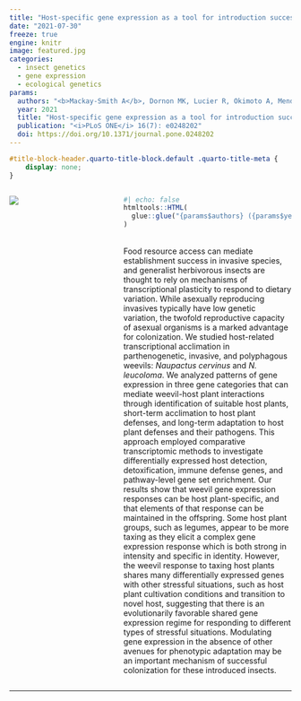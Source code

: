 ```yaml
---
title: "Host-specific gene expression as a tool for introduction success in <i>Naupactus</i> parthenogenetic weevils"
date: "2021-07-30"
freeze: true
engine: knitr
image: featured.jpg 
categories:
  - insect genetics
  - gene expression
  - ecological genetics
params:
  authors: "<b>Mackay-Smith A</b>, Dornon MK, Lucier R, Okimoto A, Mendonca de Sousa F, Rodriguero M, Confalonieri V, Lanteri AA, Sequeira AS"
  year: 2021
  title: "Host-specific gene expression as a tool for introduction success in <i>Naupactus</i> parthenogenetic weevils"
  publication: "<i>PLoS ONE</i> 16(7): e0248202"
  doi: https://doi.org/10.1371/journal.pone.0248202
---
```


<!-- remove metadata section -->

```css
#title-block-header.quarto-title-block.default .quarto-title-meta {
    display: none;
}
```

:::::: columns
::: {.column width="30%"}
[![](./featured.jpg)](https://doi.org/10.1038/s41588-021-00900-4)
:::

::: {.column width="5%"}
:::

::: {.column width="65%"}
```r
#| echo: false
htmltools::HTML(
  glue::glue("{params$authors} ({params$year}) {params$title}. {params$publication}  <a href='{params$doi}' target='_blank'>{params$doi}.</a>")
)
```

<br> Food resource access can mediate establishment success in invasive species, and generalist herbivorous insects are thought to rely on mechanisms of transcriptional plasticity to respond to dietary variation. While asexually reproducing invasives typically have low genetic variation, the twofold reproductive capacity of asexual organisms is a marked advantage for colonization. We studied host-related transcriptional acclimation in parthenogenetic, invasive, and polyphagous weevils: *Naupactus cervinus* and *N. leucoloma*. We analyzed patterns of gene expression in three gene categories that can mediate weevil-host plant interactions through identification of suitable host plants, short-term acclimation to host plant defenses, and long-term adaptation to host plant defenses and their pathogens. This approach employed comparative transcriptomic methods to investigate differentially expressed host detection, detoxification, immune defense genes, and pathway-level gene set enrichment. Our results show that weevil gene expression responses can be host plant-specific, and that elements of that response can be maintained in the offspring. Some host plant groups, such as legumes, appear to be more taxing as they elicit a complex gene expression response which is both strong in intensity and specific in identity. However, the weevil response to taxing host plants shares many differentially expressed genes with other stressful situations, such as host plant cultivation conditions and transition to novel host, suggesting that there is an evolutionarily favorable shared gene expression regime for responding to different types of stressful situations. Modulating gene expression in the absence of other avenues for phenotypic adaptation may be an important mechanism of successful colonization for these introduced insects.
:::
::::::

------------------------------------------------------------------------
